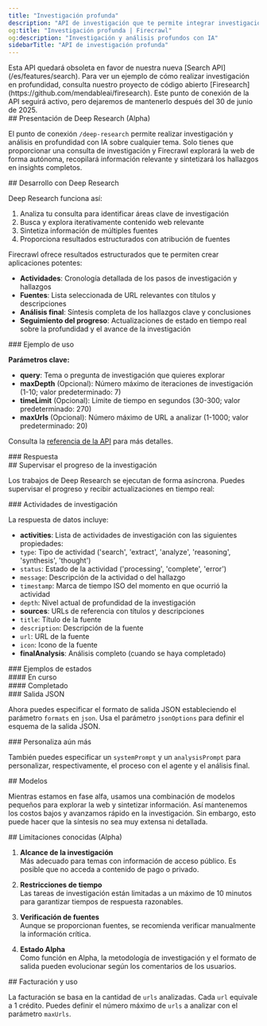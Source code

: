 ```yaml
---
title: "Investigación profunda"
description: "API de investigación que te permite integrar investigación profunda en tus propias aplicaciones"
og:title: "Investigación profunda | Firecrawl"
og:description: "Investigación y análisis profundos con IA"
sidebarTitle: "API de investigación profunda"
---
```



<Warning>
  Esta API quedará obsoleta en favor de nuestra nueva [Search API](/es/features/search). Para ver un ejemplo de cómo realizar investigación en profundidad, consulta nuestro proyecto de código abierto [Firesearch](https://github.com/mendableai/firesearch). Este punto de conexión de la API seguirá activo, pero dejaremos de mantenerlo después del 30 de junio de 2025.
</Warning>

<div id="introducing-deep-research-alpha">
  ## Presentación de Deep Research (Alpha)
</div>

El punto de conexión `/deep-research` permite realizar investigación y análisis en profundidad con IA sobre cualquier tema. Solo tienes que proporcionar una consulta de investigación y Firecrawl explorará la web de forma autónoma, recopilará información relevante y sintetizará los hallazgos en insights completos.

<div id="building-with-deep-research">
  ## Desarrollo con Deep Research
</div>

Deep Research funciona así:

1. Analiza tu consulta para identificar áreas clave de investigación
2. Busca y explora iterativamente contenido web relevante
3. Sintetiza información de múltiples fuentes
4. Proporciona resultados estructurados con atribución de fuentes

Firecrawl ofrece resultados estructurados que te permiten crear aplicaciones potentes:

* **Actividades**: Cronología detallada de los pasos de investigación y hallazgos
* **Fuentes**: Lista seleccionada de URL relevantes con títulos y descripciones
* **Análisis final**: Síntesis completa de los hallazgos clave y conclusiones
* **Seguimiento del progreso**: Actualizaciones de estado en tiempo real sobre la profundidad y el avance de la investigación

<div id="example-usage">
  ### Ejemplo de uso
</div>

<CodeGroup>
  <DeepResearchPython />

  <DeepResearchNode />

  <DeepResearchCURL />
</CodeGroup>

**Parámetros clave:**

* **query**: Tema o pregunta de investigación que quieres explorar
* **maxDepth** (Opcional): Número máximo de iteraciones de investigación (1-10; valor predeterminado: 7)
* **timeLimit** (Opcional): Límite de tiempo en segundos (30-300; valor predeterminado: 270)
* **maxUrls** (Opcional): Número máximo de URL a analizar (1-1000; valor predeterminado: 20)

Consulta la [referencia de la API](/es/api-reference/endpoint/deep-research) para más detalles.

<div id="response">
  ### Respuesta
</div>

<DeepResearchOutput />

<div id="monitoring-research-progress">
  ## Supervisar el progreso de la investigación
</div>

Los trabajos de Deep Research se ejecutan de forma asíncrona. Puedes supervisar el progreso y recibir actualizaciones en tiempo real:

<CodeGroup>
  <CheckStatusPython />

  <CheckStatusNode />

  <CheckStatusCURL />
</CodeGroup>

<div id="research-activities">
  ### Actividades de investigación
</div>

La respuesta de datos incluye:

* **activities**: Lista de actividades de investigación con las siguientes propiedades:
* `type`: Tipo de actividad (&#39;search&#39;, &#39;extract&#39;, &#39;analyze&#39;, &#39;reasoning&#39;, &#39;synthesis&#39;, &#39;thought&#39;)
* `status`: Estado de la actividad (&#39;processing&#39;, &#39;complete&#39;, &#39;error&#39;)
* `message`: Descripción de la actividad o del hallazgo
* `timestamp`: Marca de tiempo ISO del momento en que ocurrió la actividad
* `depth`: Nivel actual de profundidad de la investigación
* **sources**: URLs de referencia con títulos y descripciones
* `title`: Título de la fuente
* `description`: Descripción de la fuente
* `url`: URL de la fuente
* `icon`: Icono de la fuente
* **finalAnalysis**: Análisis completo (cuando se haya completado)

<div id="status-examples">
  ### Ejemplos de estados
</div>

<div id="in-progress">
  #### En curso
</div>

<StatusPending />

<div id="completed">
  #### Completado
</div>

<StatusCompleted />

<div id="json-output">
  ### Salida JSON
</div>

Ahora puedes especificar el formato de salida JSON estableciendo el parámetro `formats` en `json`. Usa el parámetro `jsonOptions` para definir el esquema de la salida JSON.

<div id="customize-even-further">
  ### Personaliza aún más
</div>

También puedes especificar un `systemPrompt` y un `analysisPrompt` para personalizar, respectivamente, el proceso con el agente y el análisis final.

<div id="models">
  ## Modelos
</div>

Mientras estamos en fase alfa, usamos una combinación de modelos pequeños para explorar la web y sintetizar información. Así mantenemos los costos bajos y avanzamos rápido en la investigación. Sin embargo, esto puede hacer que la síntesis no sea muy extensa ni detallada.

<div id="known-limitations-alpha">
  ## Limitaciones conocidas (Alpha)
</div>

1. **Alcance de la investigación**\
   Más adecuado para temas con información de acceso público. Es posible que no acceda a contenido de pago o privado.

2. **Restricciones de tiempo**\
   Las tareas de investigación están limitadas a un máximo de 10 minutos para garantizar tiempos de respuesta razonables.

3. **Verificación de fuentes**\
   Aunque se proporcionan fuentes, se recomienda verificar manualmente la información crítica.

4. **Estado Alpha**\
   Como función en Alpha, la metodología de investigación y el formato de salida pueden evolucionar según los comentarios de los usuarios.

<div id="billing-and-usage">
  ## Facturación y uso
</div>

La facturación se basa en la cantidad de `urls` analizadas. Cada `url` equivale a 1 crédito. Puedes definir el número máximo de `urls` a analizar con el parámetro `maxUrls`.
